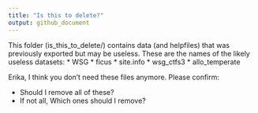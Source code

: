 ```yaml
---
title: "Is this to delete?"
output: github_document
---
```


This folder (is_this_to_delete/) contains data (and helpfiles) that was previously exported but may be useless. These are the names of the likely useless datasets:
* WSG
* ficus
* site.info
* wsg_ctfs3
* allo_temperate

Erika, I think you don't need these files anymore. Please confirm:

* Should I remove all of these?
* If not all, Which ones should I remove?
